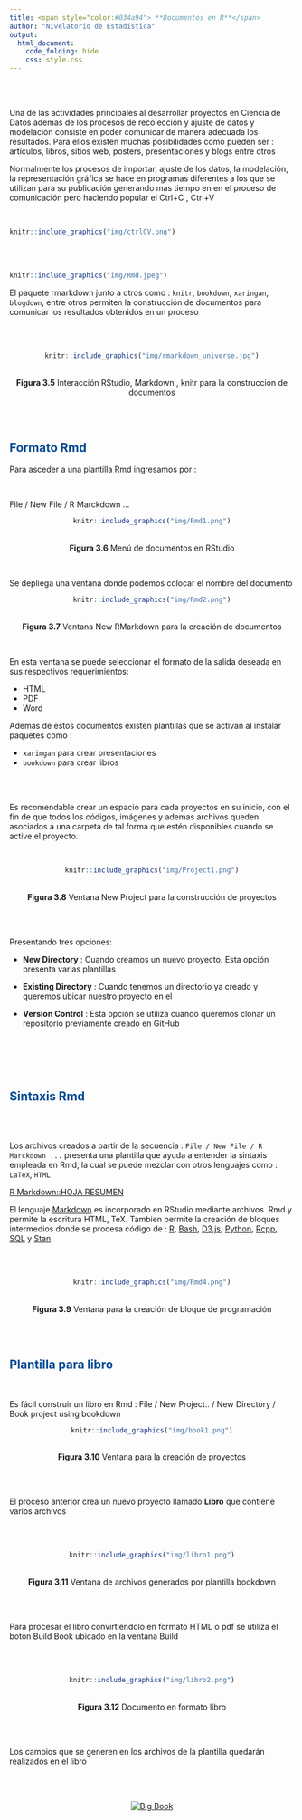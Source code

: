 ```yaml
---
title: <span style="color:#034a94"> **Documentos en R**</span>
author: "Nivelatorio de Estadística"
output:
  html_document:
    code_folding: hide
    css: style.css
---
```


<br/><br/>

Una de las actividades principales al desarrollar proyectos en Ciencia de Datos ademas de los procesos de recolección y ajuste de datos y modelación consiste en poder comunicar de manera adecuada los resultados. Para ellos existen muchas posibilidades como pueden ser : artículos, libros, sitios web, posters, presentaciones y blogs entre otros 

Normalmente los procesos de importar, ajuste de los datos, la modelación, la representación gráfica se hace en programas diferentes a los que se utilizan para su publicación generando mas tiempo en en el proceso de comunicación pero haciendo popular el Ctrl+C , Ctrl+V

<br/>

```r
knitr::include_graphics("img/ctrlCV.png")
```
  

<br/><br/>

<div class="row">
  <div class="col-sm-2">
  

```r
knitr::include_graphics("img/Rmd.jpeg")
```
</div>
<div class="col-sm-10">

El paquete rmarkdown junto a otros como : `knitr`, `bookdown`, `xaringan`, `blogdown`, entre otros permiten la construcción de documentos para comunicar los resultados obtenidos en un proceso 

</div>
</div>



<br/><br/>

<center>
```r
knitr::include_graphics("img/rmarkdown_universe.jpg")
```
<br/>
**Figura 3.5**  Interacción RStudio, Markdown , knitr para la construcción de documentos 
</center>

<br/><br/>

## <span style="color:#034a94">**Formato Rmd**</span>

Para asceder a una plantilla Rmd ingresamos por :

<br/>

File / New File / R Marckdown ...

<center>
```r
knitr::include_graphics("img/Rmd1.png")
```
<br/>
**Figura 3.6** Menú de documentos en RStudio
</center>

<br/>

Se depliega una ventana donde podemos colocar el nombre del documento 

<center>
```r
knitr::include_graphics("img/Rmd2.png")
```
<br/>
**Figura 3.7** Ventana New RMarkdown para la creación de documentos
</center>
<br/>

En esta ventana se puede seleccionar el formato de la salida deseada en sus respectivos requerimientos:

+ HTML 
+ PDF  
+ Word 

Ademas de estos documentos existen plantillas que se activan al instalar paquetes como :

* `xarimgan` para crear presentaciones
* `bookdown` para crear libros


<br/><br/>

Es recomendable crear un espacio para cada proyectos en su inicio,  con el fin de que todos los códigos, imágenes y ademas archivos queden asociados a una carpeta de tal forma que estén disponibles cuando se active el proyecto. 

<br/>

<center>
```r
knitr::include_graphics("img/Project1.png")
```
<br/>
**Figura 3.8** Ventana New Project para la construcción de proyectos 
</center>


<br><br/>

Presentando tres opciones:

* **New Directory** : Cuando creamos un nuevo proyecto. Esta opción presenta varias plantillas 

* **Existing Directory** : Cuando tenemos un directorio ya creado y queremos ubicar nuestro proyecto en el

* **Version Control** : Esta opción se utiliza cuando queremos clonar un repositorio previamente creado en GitHub

<br/><br/>



<br/>

## <span style="color:#034a94">**Sintaxis Rmd**</span>

<br/><br/>

Los archivos creados a partir de la secuencia : `File / New File / R Marckdown ...` presenta una plantilla que ayuda a entender la sintaxis empleada en Rmd, la cual se puede mezclar con otros lenguajes como : `LaTeX`, `HTML`

[R Markdown::HOJA RESUMEN](https://rmarkdown.rstudio.com/lesson-15.HTML)

El lenguaje [Markdown](https://en.wikipedia.org/wiki/Markdown) es incorporado en RStudio mediante archivos .Rmd  y permite la escritura HTML, TeX. Tambien permite la creación de bloques intermedios donde se procesa código de : [R](https://www.r-project.org/), [Bash](https://es.wikipedia.org/wiki/Bash), [D3.js](https://en.wikipedia.org/wiki/D3.js), [Python](https://www.python.org/), [Rcpp](https://www.rcpp.org/),
[SQL](https://es.wikipedia.org/wiki/SQL) y [Stan](https://mc-stan.org/)

<br/><br/>

<center>
```r
knitr::include_graphics("img/Rmd4.png")
```
<br/>
**Figura 3.9** Ventana para la creación de bloque de programación
</center>

<br/><br/>



## <span style="color:#034a94">**Plantilla para libro**</span>

<br/>

Es fácil construir un libro en Rmd : File / New Project.. / New Directory /  Book project using bookdown

<center>
```r
knitr::include_graphics("img/book1.png")
```
<br/>
**Figura 3.10** Ventana para la creación de proyectos
</center>

<br/><br/>

El proceso anterior crea un nuevo proyecto llamado **Libro** que contiene varios archivos

<br/><br/>


<center>
```r
knitr::include_graphics("img/libro1.png")
```
<br/>
**Figura 3.11** Ventana de archivos generados por plantilla bookdown
</center>

<br/><br/>

Para procesar el libro convirtiéndolo en formato HTML o pdf se utiliza el botón Build Book ubicado en la ventana Build

<br/><br/>

<center>
```r
knitr::include_graphics("img/libro2.png")
```
<br/>
**Figura 3.12** Documento en formato libro 
</center>


<br/><br/>

Los cambios que se generen en los archivos de la plantilla quedarán realizados en el libro



<br/><br/>

<center>
[<img src="img/BigBook.png" alt="Big Book">](https://www.bigbookofr.com/index.html)
</center>
